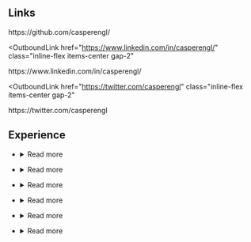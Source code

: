 
## Links

<div class="flex flex-col items-start gap-3">
<OutboundLink
  href="https://github.com/casperengl/"
  class="inline-flex items-center gap-2"
>
  <GithubIcon class="h-10 w-10" />
  <span>https://github.com/casperengl/</span>
</OutboundLink>

<OutboundLink
  href="https://www.linkedin.com/in/casperengl/"
  class="inline-flex items-center gap-2"
>
  <LinkedInIcon class="h-10 w-10" />
  <span>https://www.linkedin.com/in/casperengl/</span>
</OutboundLink>

<OutboundLink
  href="https://twitter.com/casperengl"
  class="inline-flex items-center gap-2"
>
  <TwitterIcon class="h-10 w-10" />
  <span>https://twitter.com/casperengl</span>
</OutboundLink>
</div>

## Experience

- <Experience
    company="Make Influence"
    role="Frontend Lead"
    startDate="2022-10"
    link="https://www.makeinfluence.com/"
  />
  <details>
    <summary class="max-w-min whitespace-nowrap">Read more</summary>

    At the moment we're building a new cross-platform app based on Vue. On the frontend I upgraded the app to Vue 3, and I'm currently working on a new design system for the app.
    
    One of my first tasks was to create a TypeScript based query builder for our GraphQL client. We use GraphQL codegen to get types for our queries and mutations. 
    
    The query builder is type-safe, which means all queries, mutations and fragments will return the original type from the GraphQL schema.
  </details>
- <Experience
    company="Miinto"
    role="Senior Frontend developer"
    startDate="2022-03"
    endDate="2022-10"
    link="https://www.miinto-group.com/"
  />
  <details>
    <summary class="max-w-min whitespace-nowrap">Read more</summary>

    Miinto is a marketplace for physical boutiques in 14 markets across Europe and China. 

    At Miinto, I'm part of the Partners & Back Office team, whose responsibility was to create the foundation for their new admin tools and management systems. My first project was Partner Management System, with a complementary component library/design system. This project is going to be the entry point for each new Partner, where their company information, market selection, contracts, etc. is stored.
  </details>
- <Experience
    company="Adapt"
    role="Frontend Developer"
    startDate="2020-09"
    endDate="2022-03"
    link="https://adaptagency.com/"
  />
  <details>
    <summary class="max-w-min whitespace-nowrap">Read more</summary>

    Adapt is a full-service agency, doing everything from UX, Mobile Apps to web development, both front- and backend. I was hired here because of my experience with front-end frameworks such as React and Vue. 

    Some of the clients I worked with during my time there:
    * Sygeforsikring "danmark" - self-service platform built in React using Redux, CSS modules etc. and their new website built with Statamic, TailwindCSS and AlpineJS: sygeforsikring.dk
    * Interflora - B2B universe as a consultant. We made with Vue 3, which was released three months prior (EOY 2020). We used GraphQL with Apollo, TailwindCSS, GSAP (animation), and a lot of other cool stuff. Their focus was to create a modern, luxurious, and user-friendly experience for their customers.
    * GSV - A heavy-machinery renter, one of Denmark's most extensive. They wanted to break into the digital world with two products named Dashboard and Kundeportal (Customer portal). The frontends were written in TypeScript with React as the framework. We also created an accompanying component library for them, which is being used across their portfolio of products. 
  </details>
- <Experience
    company="Devant"
    role="Self-employed"
    startDate="2019-11"
    endDate="2020-05"
  />
  <details>
    <summary class="max-w-min whitespace-nowrap">Read more</summary>

    The company that I had together with a partner, where I worked as a consultant. During this period, I did Laravel development, implemented a new payment gateway using Stripe, and did my fair share of other odd jobs.
  </details>
- <Experience
    company="Designheroes"
    role="Fullstack developer"
    startDate="2019-04"
    endDate="2019-11"
    link="https://www.designheroes.dk/"
  />
  <details>
    <summary class="max-w-min whitespace-nowrap">Read more</summary>

    Designheroes was a small agency doing development and design. My projects ranged from WordPress websites to OpenCart webshops (a reasonably old PHP framework) and Laravel development for our biggest client, both front- and back-end.

    The largest project built in Laravel was Petsbnb, a pet-sitting platform for pet owners and sitters. We handled everything from login features, calendar management, chat rooms, payments, etc.
  </details>
- <Experience
    company="Web-Koncept"
    role="Student Developer"
    startDate="2017-05"
    endDate="2019-04"
    link="https://web-koncept.dk/"
  />
  <details>
    <summary class="max-w-min whitespace-nowrap">Read more</summary>

    Web-Koncept has become one of the larger web agencies in Denmark regarding small-medium-sized businesses. At the time, I was the only coder there, which resulted in me creating in-house tools, such as Imapsync App, an email transfer app client that they still use. This is where I gained my first experience with React, which I used extensively at the time to create most of their specialized solutions.
  </details>
